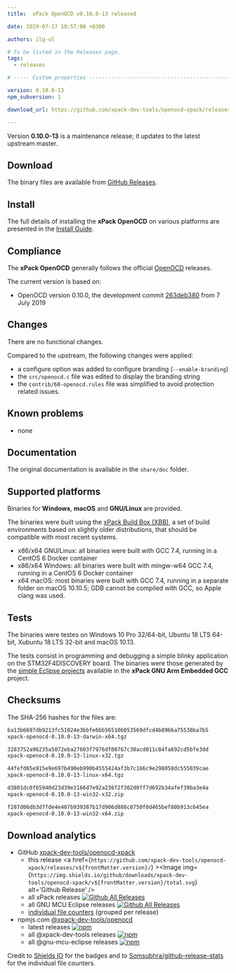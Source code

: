 ```yaml
---
title:  xPack OpenOCD v0.10.0-13 released

date: 2019-07-17 19:57:00 +0300

authors: ilg-ul

# To be listed in the Releases page.
tags:
  - releases

# ----- Custom properties -----------------------------------------------------

version: 0.10.0-13
npm_subversion: 1

download_url: https://github.com/xpack-dev-tools/openocd-xpack/releases/tag/v0.10.0-13/

---
```


Version **0.10.0-13** is a maintenance release; it updates to the latest upstream master.

<!-- truncate -->


## Download

The binary files are available from <a href={frontMatter.download_url}>GitHub Releases</a>.

## Install

The full details of installing the **xPack OpenOCD** on various platforms
are presented in the [Install Guide](/docs/install/).

## Compliance

The **xPack OpenOCD** generally follows the official
[OpenOCD](https://openocd.org) releases.

The current version is based on:

- OpenOCD version 0.10.0, the development commit
[263deb380](https://github.com/xpack-dev-tools/openocd/commit/263deb3802a515ba8155b6c59146f0f539de4e43)
from 7 July 2019

## Changes

There are no functional changes.

Compared to the upstream, the following changes were applied:

- a configure option was added to configure branding (`--enable-branding`)
- the `src/openocd.c` file was edited to display the branding string
- the `contrib/60-openocd.rules` file was simplified to avoid protection
  related issues.

## Known problems

- none

## Documentation

The original documentation is available in the `share/doc` folder.

## Supported platforms

Binaries for **Windows**, **macOS** and **GNU/Linux** are provided.

The binaries were built using the
[xPack Build Box (XBB)](https://github.com/xpack/xpack-build-box), a set
of build environments based on slightly older distributions, that should be
compatible with most recent systems.

- x86/x64 GNU/Linux: all binaries were built with GCC 7.4, running in a CentOS 6
  Docker container
- x86/x64 Windows: all binaries were built with mingw-w64 GCC 7.4, running in a
  CentOS 6 Docker container
- x64 macOS: most binaries were built with GCC 7.4, running in a separate
  folder on macOS 10.10.5; GDB cannot be compiled with GCC, so Apple
  clang was used.

## Tests

The binaries were testes on Windows 10 Pro 32/64-bit, Ubuntu 18 LTS 64-bit,
Xubuntu 18 LTS 32-bit and macOS 10.13.

The tests consist in programming and debugging a simple blinky application
on the STM32F4DISCOVERY board. The binaries were
those generated by the
[simple Eclipse projects](https://github.com/xpack-dev-tools/arm-none-eabi-gcc-xpack/tree/xpack/tests/eclipse)
available in the **xPack GNU Arm Embedded GCC** project.

## Checksums

The SHA-256 hashes for the files are:

```txt
ba13b6697db9213fc51024e3bbfe6bb565106053569dfcd4b8966a75538ba7b5
xpack-openocd-0.10.0-13-darwin-x64.tgz

3283752a96235a5072eba27603f7976df00767c30acd011c84fa692cd5bfe3dd
xpack-openocd-0.10.0-13-linux-x32.tgz

44fefd65e915e9e697b490eb990b4555424af3b7c166c9e298058dc555039cae
xpack-openocd-0.10.0-13-linux-x64.tgz

d3801dc0f65940d23d39e3166d7e92a236f2f302d0ff7d692b34afef39ba3e4a
xpack-openocd-0.10.0-13-win32-x32.zip

f287d06db3d7fde4e407b939387b17d906d888c8750f0d465bef80b913c645ea
xpack-openocd-0.10.0-13-win32-x64.zip
```

## Download analytics

- GitHub [xpack-dev-tools/openocd-xpack](https://github.com/xpack-dev-tools/openocd-xpack/)
  - this release <a href={`https://github.com/xpack-dev-tools/openocd-xpack/releases/v${frontMatter.version}/`} ><Image img={`https://img.shields.io/github/downloads/xpack-dev-tools/openocd-xpack/v${frontMatter.version}/total.svg`} alt='Github Release' /></a>
  - all xPack releases [![Github All Releases](https://img.shields.io/github/downloads/xpack-dev-tools/openocd-xpack/total.svg)](https://github.com/xpack-dev-tools/openocd-xpack/releases/)
  - all GNU MCU Eclipse releases [![Github All Releases](https://img.shields.io/github/downloads/gnu-mcu-eclipse/openocd/total.svg)](https://github.com/gnu-mcu-eclipse/openocd/releases/)
  - [individual file counters](https://somsubhra.github.io/github-release-stats/?username=xpack-dev-tools&repository=openocd-xpack) (grouped per release)
- npmjs.com [@xpack-dev-tools/openocd](https://www.npmjs.com/package/@xpack-dev-tools/openocd)
  - latest releases [![npm](https://img.shields.io/npm/dw/@xpack-dev-tools/openocd.svg)](https://www.npmjs.com/package/@xpack-dev-tools/openocd/)
  - all @xpack-dev-tools releases [![npm](https://img.shields.io/npm/dt/@xpack-dev-tools/openocd.svg)](https://www.npmjs.com/package/@xpack-dev-tools/openocd/)
  - all @gnu-mcu-eclipse releases [![npm](https://img.shields.io/npm/dt/@gnu-mcu-eclipse/openocd.svg)](https://www.npmjs.com/package/@gnu-mcu-eclipse/openocd/)

Credit to [Shields IO](https://shields.io) for the badges and to
[Somsubhra/github-release-stats](https://github.com/Somsubhra/github-release-stats)
for the individual file counters.
